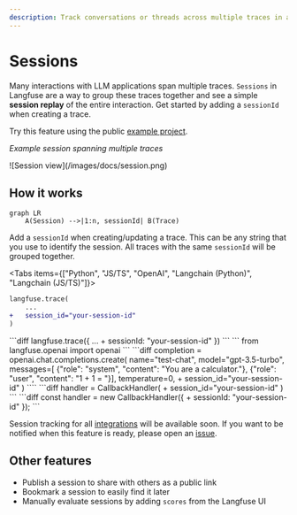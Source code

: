 ```yaml
---
description: Track conversations or threads across multiple traces in a single session.
---
```


# Sessions

Many interactions with LLM applications span multiple traces. `Sessions` in Langfuse are a way to group these traces together and see a simple **session replay** of the entire interaction. Get started by adding a `sessionId` when creating a trace.

Try this feature using the public [example project](/docs/demo).

_Example session spanning multiple traces_

<Frame border fullWidth>
  ![Session view](/images/docs/session.png)
</Frame>

## How it works

```mermaid
graph LR
    A(Session) -->|1:n, sessionId| B(Trace)
```

Add a `sessionId` when creating/updating a trace. This can be any string that you use to identify the session. All traces with the same `sessionId` will be grouped together.

<Tabs items={["Python", "JS/TS", "OpenAI", "Langchain (Python)", "Langchain (JS/TS)"]}>
<Tab>
```diff
langfuse.trace(
    ...
+   session_id="your-session-id"
)
```

</Tab>
<Tab>
```diff
langfuse.trace({
    ...
+   sessionId: "your-session-id"
})
```

</Tab>
<Tab>
```
from langfuse.openai import openai
```
```diff
completion = openai.chat.completions.create(
    name="test-chat",
    model="gpt-3.5-turbo",
    messages=[
        {"role": "system", "content": "You are a calculator."},
        {"role": "user", "content": "1 + 1 = "}],
    temperature=0,
+   session_id="your-session-id"
)
````

</Tab>
<Tab>
```diff
handler = CallbackHandler(
+   session_id="your-session-id"
)
```

</Tab>
<Tab>
```diff
const handler = new CallbackHandler({
+   sessionId: "your-session-id"
});
```

</Tab>

</Tabs>

Session tracking for all [integrations](/docs/integrations) will be available soon. If you want to be notified when this feature is ready, please open an [issue](/issue).

## Other features

- Publish a session to share with others as a public link
- Bookmark a session to easily find it later
- Manually evaluate sessions by adding `scores` from the Langfuse UI
